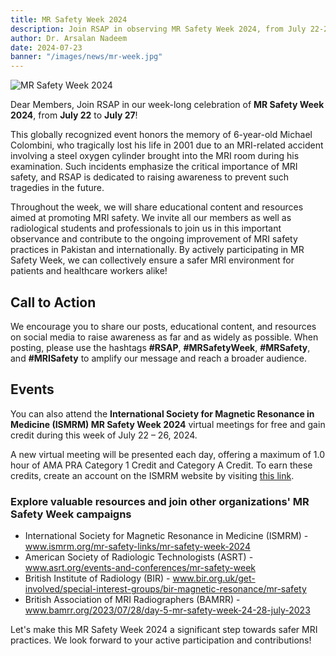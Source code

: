 ```yaml
---
title: MR Safety Week 2024
description: Join RSAP in observing MR Safety Week 2024, from July 22-27
author: Dr. Arsalan Nadeem
date: 2024-07-23
banner: "/images/news/mr-week.jpg"
---
```


![MR Safety Week 2024](https://www.rsap.pk/images/news/mr-week.jpg)

Dear Members,
Join RSAP in our week-long celebration of **MR Safety Week 2024**, from **July 22** to **July 27**!

This globally recognized event honors the memory of 6-year-old Michael Colombini, who tragically lost his life in 2001 due to an MRI-related accident involving a
steel oxygen cylinder brought into the MRI room during his examination. Such incidents emphasize the critical importance of MRI safety, and RSAP is dedicated to
raising awareness to prevent such tragedies in the future.

Throughout the week, we will share educational content and resources aimed at promoting MRI safety. We invite all our members as well as radiological students
and professionals to join us in this important observance and contribute to the ongoing improvement of MRI safety practices in Pakistan and internationally. By
actively participating in MR Safety Week, we can collectively ensure a safer MRI environment for patients and healthcare workers alike!

## Call to Action
We encourage you to share our posts, educational content, and resources on social media to raise awareness as far and as widely as possible. When posting,
please use the hashtags **#RSAP**, **#MRSafetyWeek**, **#MRSafety**, and **#MRISafety** to amplify our message and reach a broader audience.

## Events
You can also attend the **International Society for Magnetic Resonance in Medicine (ISMRM) MR Safety Week 2024** virtual meetings for free and gain credit
during this week of July 22 – 26, 2024.

A new virtual meeting will be presented each day, offering a maximum of 1.0 hour of AMA PRA Category 1 Credit and Category A Credit. To earn these credits,
create an account on the ISMRM website by visiting [this link](https://www.ismrm.org/mr-safety-links/mr-safety-week-2024/).

### Explore valuable resources and join other organizations' MR Safety Week campaigns

- International Society for Magnetic Resonance in Medicine (ISMRM) - www.ismrm.org/mr-safety-links/mr-safety-week-2024
- American Society of Radiologic Technologists (ASRT) - www.asrt.org/events-and-conferences/mr-safety-week
- British Institute of Radiology (BIR) - www.bir.org.uk/get-involved/special-interest-groups/bir-magnetic-resonance/mr-safety
- British Association of MRI Radiographers (BAMRR) - www.bamrr.org/2023/07/28/day-5-mr-safety-week-24-28-july-2023

Let's make this MR Safety Week 2024 a significant step towards safer MRI practices. We look forward to your active participation and contributions!